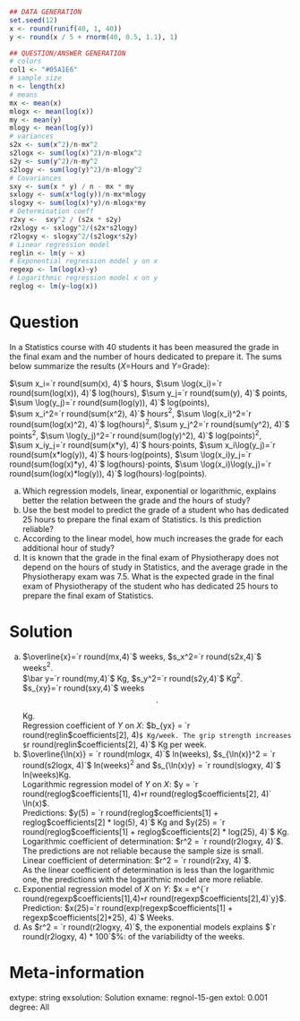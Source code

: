 
```r
## DATA GENERATION
set.seed(12)
x <- round(runif(40, 1, 40))
y <- round(x / 5 + rnorm(40, 0.5, 1.1), 1)

## QUESTION/ANSWER GENERATION
# colors
col1 <- "#05A1E6"
# sample size
n <- length(x)
# means
mx <- mean(x)
mlogx <- mean(log(x))
my <- mean(y)
mlogy <- mean(log(y))
# variances
s2x <- sum(x^2)/n-mx^2
s2logx <- sum(log(x)^2)/n-mlogx^2
s2y <- sum(y^2)/n-my^2
s2logy <- sum(log(y)^2)/n-mlogy^2
# Covariances
sxy <- sum(x * y) / n - mx * my
sxlogy <- sum(x*log(y))/n-mx*mlogy
slogxy <- sum(log(x)*y)/n-mlogx*my
# Determination coeff
r2xy <-  sxy^2 / (s2x * s2y)
r2xlogy <- sxlogy^2/(s2x*s2logy)
r2logxy <- slogxy^2/(s2logx*s2y)
# Linear regression model
reglin <- lm(y ~ x)
# Exponential regression model y on x
regexp <- lm(log(x)~y)
# Logarithmic regression model x on y
reglog <- lm(y~log(x))
```

Question
========
In a Statistics course with 40 students it has been measured the grade in the final exam and the number of hours dedicated to prepare it. The sums below summarize the results ($X$=Hours and $Y$=Grade):

$\sum x_i=`r round(sum(x), 4)`$ hours, $\sum \log(x_i)=`r round(sum(log(x)), 4)`$ log(hours), $\sum y_j=`r round(sum(y), 4)`$ points, $\sum \log(y_j)=`r round(sum(log(y)), 4)`$ log(points),  
$\sum x_i^2=`r round(sum(x^2), 4)`$ hours$^2$, $\sum \log(x_i)^2=`r round(sum(log(x)^2), 4)`$ log(hours)$^2$, $\sum y_j^2=`r round(sum(y^2), 4)`$ points$^2$, $\sum \log(y_j)^2=`r round(sum(log(y)^2), 4)`$ log(points)$^2$,  
$\sum x_iy_j=`r round(sum(x*y), 4)`$ hours$\cdot$points, $\sum x_i\log(y_j)=`r round(sum(x*log(y)), 4)`$ hours$\cdot$log(points), $\sum \log(x_i)y_j=`r round(sum(log(x)*y), 4)`$ log(hours)$\cdot$points, $\sum \log(x_i)\log(y_j)=`r round(sum(log(x)*log(y)), 4)`$ log(hours)$\cdot$log(points).

a. Which regression models, linear, exponential or logarithmic, explains better the relation between the grade and the hours of study?
a. Use the best model to predict the grade of a student who has dedicated 25 hours to prepare the final exam of Statistics. Is this prediction reliable?
a. According to the linear model, how much increases the grade for each additional hour of study?
a. It is known that the grade in the final exam of Physiotherapy does not depend on the hours of study in Statistics, and the average grade in the Physiotherapy exam was 7.5. What is the expected grade in the final exam of Physiotherapy of the student who has dedicated 25 hours to prepare the final exam of Statistics.

Solution
========
a. $\overline{x}=`r round(mx,4)`$ weeks, $s_x^2=`r round(s2x,4)`$ weeks$^2$.  
$\bar y=`r round(my,4)`$ Kg, $s_y^2=`r round(s2y,4)`$ Kg$^2$.  
$s_{xy}=`r round(sxy,4)`$ weeks$$\cdot$$Kg.  
Regression coefficient of $Y$ on $X$: $b_{yx} = `r round(reglin$coefficients[2], 4)`$ Kg/week. The grip strength increases $`r round(reglin$coefficients[2], 4)`$ Kg per week.
a. $\overline{\ln(x)} = `r round(mlogx, 4)`$ ln(weeks), $s_{\ln(x)}^2 = `r round(s2logx, 4)`$  ln(weeks)$^2$ and $s_{\ln(x)y} = `r round(slogxy, 4)`$ ln(weeks)Kg.  
Logarithmic regression model of $Y$ on $X$: $y = `r round(reglog$coefficients[1], 4)` + `r round(reglog$coefficients[2], 4)` \ln(x)$.  
Predictions: $y(5) = `r round(reglog$coefficients[1] + reglog$coefficients[2] * log(5), 4)`$ Kg and $y(25) = `r round(reglog$coefficients[1] + reglog$coefficients[2] * log(25), 4)`$ Kg.  
Logarithmic coefficient of determination: $r^2 = `r round(r2logxy, 4)`$.
The predictions are not reliable because the sample size is small.  
Linear coefficient of determination: $r^2 = `r round(r2xy, 4)`$.  
As the linear coefficient of determination is less than the logarithmic one, the predictions with the logarithmic model are more reliable.
a. Exponential regression model of $X$ on $Y$: $x = e^{`r round(regexp$coefficients[1],4)` + `r round(regexp$coefficients[2],4)`y}$.  
Prediction: $x(25)=`r round(exp(regexp$coefficients[1] + regexp$coefficients[2]*25), 4)`$ Weeks.  
a. As $r^2 = `r round(r2logxy, 4)`$, the exponential models explains $`r round(r2logxy, 4) * 100`$%: of the variabilidty of the weeks.

Meta-information 
================
extype: string
exsolution: Solution
exname: regnol-15-gen
extol: 0.001
degree: All
 
